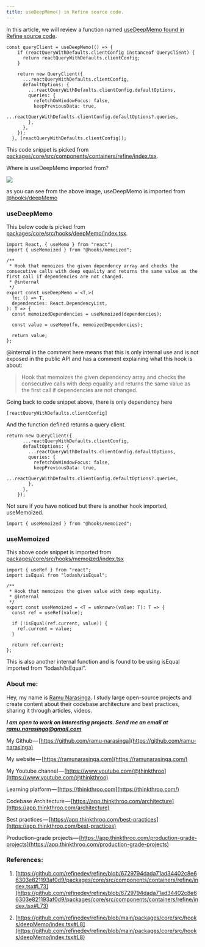 ```yaml
---
title: useDeepMemo() in Refine source code.
---
```


In this article, we will review a function named [useDeepMemo found in Refine source code](https://github.com/refinedev/refine/blob/6729794dada71ad34402c8e66303e821193af0d9/packages/core/src/components/containers/refine/index.tsx#L73).

```plaintext
const queryClient = useDeepMemo(() => {
    if (reactQueryWithDefaults.clientConfig instanceof QueryClient) {
      return reactQueryWithDefaults.clientConfig;
    }

    return new QueryClient({
      ...reactQueryWithDefaults.clientConfig,
      defaultOptions: {
        ...reactQueryWithDefaults.clientConfig.defaultOptions,
        queries: {
          refetchOnWindowFocus: false,
          keepPreviousData: true,
          ...reactQueryWithDefaults.clientConfig.defaultOptions?.queries,
        },
      },
    });
  }, [reactQueryWithDefaults.clientConfig]);
```

This code snippet is picked from [packages/core/src/components/containers/refine/index.tsx](https://github.com/refinedev/refine/blob/6729794dada71ad34402c8e66303e821193af0d9/packages/core/src/components/containers/refine/index.tsx#L73C3-L89C45).

Where is useDeepMemo imported from?

![](https://cdn-images-1.medium.com/max/1000/1*A4fLD0qibQDLJjp2Tp_H4w.png)

as you can see from the above image, useDeepMemo is imported from [@hooks/deepMemo](https://github.com/refinedev/refine/blob/main/packages/core/src/hooks/deepMemo/index.tsx#L8)

### useDeepMemo

This below code is picked from [packages/core/src/hooks/deepMemo/index.tsx](https://github.com/refinedev/refine/blob/main/packages/core/src/hooks/deepMemo/index.tsx#L8).

```plaintext
import React, { useMemo } from "react";
import { useMemoized } from "@hooks/memoized";

/**
 * Hook that memoizes the given dependency array and checks the consecutive calls with deep equality and returns the same value as the first call if dependencies are not changed.
 * @internal
 */
export const useDeepMemo = <T,>(
  fn: () => T,
  dependencies: React.DependencyList,
): T => {
  const memoizedDependencies = useMemoized(dependencies);

  const value = useMemo(fn, memoizedDependencies);

  return value;
};
```

@internal in the comment here means that this is only internal use and is not exposed in the public API and has a comment explaining what this hook is about:

> Hook that memoizes the given dependency array and checks the consecutive calls with deep equality and returns the same value as the first call if dependencies are not changed.

Going back to code snippet above, there is only dependency here

```plaintext
[reactQueryWithDefaults.clientConfig]
```

And the function defined returns a query client.

```plaintext
return new QueryClient({
      ...reactQueryWithDefaults.clientConfig,
      defaultOptions: {
        ...reactQueryWithDefaults.clientConfig.defaultOptions,
        queries: {
          refetchOnWindowFocus: false,
          keepPreviousData: true,
          ...reactQueryWithDefaults.clientConfig.defaultOptions?.queries,
        },
      },
    });
```

Not sure if you have noticed but there is another hook imported, useMemoized.

```plaintext
import { useMemoized } from "@hooks/memoized";
```

### useMemoized

This above code snippet is imported from [packages/core/src/hooks/memoized/index.tsx](https://github.com/refinedev/refine/blob/main/packages/core/src/hooks/memoized/index.tsx#L8)

```plaintext
import { useRef } from "react";
import isEqual from "lodash/isEqual";

/**
 * Hook that memoizes the given value with deep equality.
 * @internal
 */
export const useMemoized = <T = unknown>(value: T): T => {
  const ref = useRef(value);

  if (!isEqual(ref.current, value)) {
    ref.current = value;
  }

  return ref.current;
};
```

This is also another internal function and is found to be using isEqual imported from “lodash/isEqual”.

### About me:

Hey, my name is [Ramu Narasinga](https://ramunarasinga.com). I study large open-source projects and create content about their codebase architecture and best practices, sharing it through articles, videos.

***I am open to work on interesting projects. Send me an email at ramu.narasinga@gmail.com***

My Github — [https://github.com/ramu-narasinga](https://github.com/ramu-narasinga)

My website — [https://ramunarasinga.com](https://ramunarasinga.com/)

My Youtube channel — [https://www.youtube.com/@thinkthroo](https://www.youtube.com/@thinkthroo)

Learning platform — [https://thinkthroo.com](https://thinkthroo.com/)

Codebase Architecture — [https://app.thinkthroo.com/architecture](https://app.thinkthroo.com/architecture)

Best practices — [https://app.thinkthroo.com/best-practices](https://app.thinkthroo.com/best-practices)

Production-grade projects — [https://app.thinkthroo.com/production-grade-projects](https://app.thinkthroo.com/production-grade-projects)

### References:

1. [https://github.com/refinedev/refine/blob/6729794dada71ad34402c8e66303e821193af0d9/packages/core/src/components/containers/refine/index.tsx#L73](https://github.com/refinedev/refine/blob/6729794dada71ad34402c8e66303e821193af0d9/packages/core/src/components/containers/refine/index.tsx#L73)
    
2. [https://github.com/refinedev/refine/blob/main/packages/core/src/hooks/deepMemo/index.tsx#L8](https://github.com/refinedev/refine/blob/main/packages/core/src/hooks/deepMemo/index.tsx#L8)
